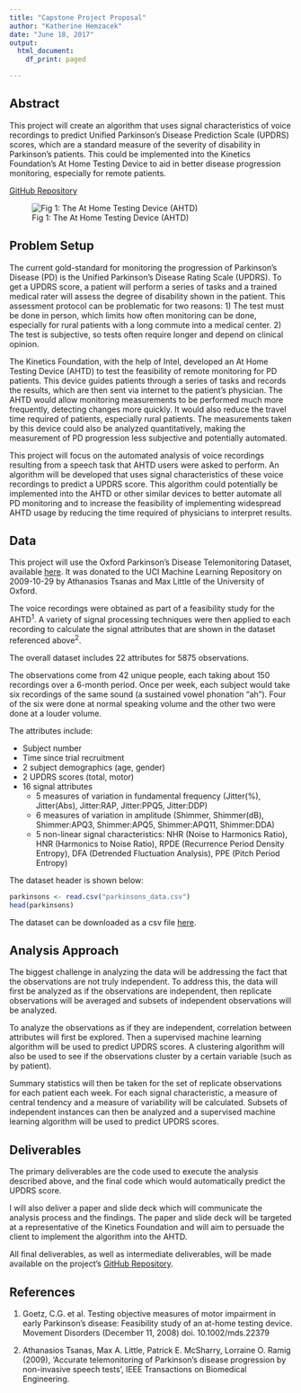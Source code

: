 ---
title: "Capstone Project Proposal"
author: "Katherine Hemzacek"
date: "June 18, 2017"
output:
  html_document:
    df_print: paged

---
## Abstract

This project will create an algorithm that uses signal characteristics of voice recordings to predict Unified Parkinson's Disease Prediction Scale (UPDRS) scores, which are a standard measure of the severity of disability in Parkinson's patients. This could be implemented into the Kinetics Foundation's At Home Testing Device to aid in better disease progression monitoring, especially for remote patients.

[GitHub Repository](https://github.com/khemzacek/Automating-Parkinsons-Assessment)

![Fig 1: The At Home Testing Device (AHTD)](AHTD.jpg)

## Problem Setup

The current gold-standard for monitoring the progression of Parkinson's Disease (PD) is the Unified Parkinson's Disease Rating Scale (UPDRS). To get a UPDRS score, a patient will perform a series of tasks and a trained medical rater will assess the degree of disability shown in the patient. This assessment protocol can be problematic for two reasons: 1) The test must be done in person, which limits how often monitoring can be done, especially for rural patients with a long commute into a medical center. 2) The test is subjective, so tests often require longer and depend on clinical opinion.

The Kinetics Foundation, with the help of Intel, developed an At Home Testing Device (AHTD) to test the feasibility of remote monitoring for PD patients. This device guides patients through a series of tasks and records the results, which are then sent via internet to the patient's physician. The AHTD would allow monitoring measurements to be performed much more frequently, detecting changes more quickly. It would also reduce the travel time required of patients, especially rural patients. The measurements taken by this device could also be analyzed quantitatively, making the measurement of PD progression less subjective and potentially automated.

This project will focus on the automated analysis of voice recordings resulting from a speech task that AHTD users were asked to perform. An algorithm will be developed that uses signal characteristics of these voice recordings to predict a UPDRS score. This algorithm could potentially be implemented into the AHTD or other similar devices to better automate all PD monitoring and to increase the feasibility of implementing widespread AHTD usage by reducing the time required of physicians to interpret results.

## Data

This project will use the Oxford Parkinson's Disease Telemonitoring Dataset, available [here](https://archive.ics.uci.edu/ml/datasets/parkinsons+telemonitoring). It was donated to the UCI Machine Learning Repository on 2009-10-29 by Athanasios Tsanas and Max Little of the University of Oxford. 

The voice recordings were obtained as part of a feasibility study for the AHTD^1^. A variety of signal processing techniques were then applied to each recording to calculate the signal attributes that are shown in the dataset referenced above^2^.

The overall dataset includes 22 attributes for 5875 observations.

The observations come from 42 unique people, each taking about 150 recordings over a 6-month period. Once per week, each subject would take six recordings of the same sound (a sustained vowel phonation "ah"). Four of the six were done at normal speaking volume and the other two were done at a louder volume.

The attributes include:

* Subject number
* Time since trial recruitment
* 2 subject demographics (age, gender)
* 2 UPDRS scores (total, motor)
* 16 signal attributes 
    + 5 measures of variation in fundamental frequency (Jitter(%), Jitter(Abs), Jitter:RAP, Jitter:PPQ5, Jitter:DDP)
    + 6 measures of variation in amplitude (Shimmer, Shimmer(dB), Shimmer:APQ3, Shimmer:APQ5, Shimmer:APQ11, Shimmer:DDA)
    + 5 non-linear signal characteristics: NHR (Noise to Harmonics Ratio), HNR (Harmonics to Noise Ratio), RPDE (Recurrence Period Density Entropy), DFA (Detrended Fluctuation Analysis), PPE (Pitch Period Entropy)

The dataset header is shown below:
```{r echo = FALSE}
parkinsons <- read.csv("parkinsons_data.csv")
head(parkinsons)
```

The dataset can be downloaded as a csv file [here](https://archive.ics.uci.edu/ml/machine-learning-databases/parkinsons/telemonitoring/parkinsons_updrs.data). 

## Analysis Approach

The biggest challenge in analyzing the data will be addressing the fact that the observations are not truly independent. To address this, the data will first be analyzed as if the observations are independent, then replicate observations will be averaged and subsets of independent observations will be analyzed.

To analyze the observations as if they are independent, correlation between attributes will first be explored. Then a supervised machine learning algorithm will be used to predict UPDRS scores. A clustering algorithm will also be used to see if the observations cluster by a certain variable (such as by patient).

Summary statistics will then be taken for the set of replicate observations for each patient each week. For each signal characteristic, a measure of central tendency and a measure of variability will be calculated. Subsets of independent instances can then be analyzed and a supervised machine learning algorithm will be used to predict UPDRS scores.

## Deliverables

The primary deliverables are the code used to execute the analysis described above, and the final code which would automatically predict the UPDRS score.

I will also deliver a paper and slide deck which will communicate the analysis process and the findings. The paper and slide deck will be targeted at a representative of the Kinetics Foundation and will aim to persuade the client to implement the algorithm into the AHTD.

All final deliverables, as well as intermediate deliverables, will be made available on the project's [GitHub Repository](https://github.com/khemzacek/Automating-Parkinsons-Assessment).

## References
1. Goetz, C.G. et al. Testing objective measures of motor impairment in early
Parkinson's disease: Feasibility study of an at-home testing device.
Movement Disorders (December 11, 2008) doi. 10.1002/mds.22379

2. Athanasios Tsanas, Max A. Little, Patrick E. McSharry, Lorraine O. Ramig (2009), 'Accurate telemonitoring of Parkinson's disease progression by non-invasive speech tests', IEEE Transactions on Biomedical Engineering. 
